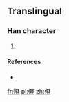 ==Translingual==

===Han character===
{{Han char|rn=9|rad=人|as=13|sn=15|four=|canj=人尸水廿 (OSET)|ids=⿰[[亻]][[竪]]}}

# {{defn|Han|sort=人13}}

====References====
* {{Han ref|kx=0119.231|dkj=|dj=|hdz=10224.031|uh=3498|ud=13464|bh=|bd=}}

[[fr:㒘]]
[[pl:㒘]]
[[zh:㒘]]